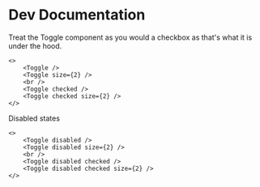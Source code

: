 # Dev Documentation

Treat the Toggle component as you would a checkbox as that's what it is under the hood. 

```tsx
<>
    <Toggle />
    <Toggle size={2} />
    <br />
    <Toggle checked />
    <Toggle checked size={2} />
</>
```

Disabled states

```tsx
<>
    <Toggle disabled />
    <Toggle disabled size={2} />
    <br />
    <Toggle disabled checked />
    <Toggle disabled checked size={2} />
</>
```
